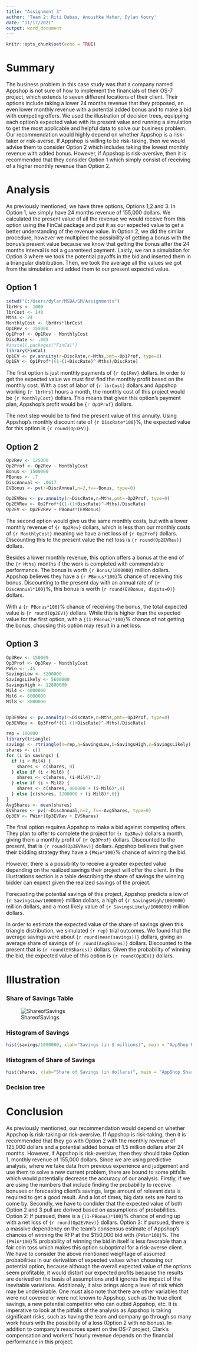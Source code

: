 ```yaml
---
title: "Assignment 3"
author: 'Team 2: Riti Dabas, Anoushka Mahar, Dylan Koury'
date: "11/17/2021"
output: word_document
---
```


```r
knitr::opts_chunk$set(echo = TRUE)
```

# Summary
The business problem in this case study was that a company named Appshop is not sure of how to implement the financials of their OS-7 project, which extends to seven different locations of their client. Their options include taking a lower 24 months revenue that they proposed, an even lower monthly revenue with a potential added bonus and to make a bid with competing offers. We used the illustration of decision trees, equipping each option's expected value with its present value and running a simulation to get the most applicable and helpful data to solve our business problem. Our recommendation would highly depend on whether Appshop is a risk-taker or risk-averse. If Appshop is willing to be risk-taking, then we would advise them to consider Option 2 which includes taking the lowest monthly revenue with added bonus. However, if Appshop is risk-aversive, then it is recommended that they consider Option 1 which simply consist of receiving of a higher monthly revenue than Option 2. 

# Analysis
As previously mentioned, we have three options, Options 1,2 and 3. In Option 1, we simply have 24 months revenue of 155,000 dollars. We calculated the present value of all the revenue we would receive from this option using the FinCal package and put it as our expected value to get a better understanding of the revenue value. In Option 2, we did the similar procedure, however we multiplied the possibility of getting a bonus with the bonus's present value because we know that getting the bonus after the 24 months interval is not a guarenteed payment. Lastly, we ran a simulation for Option 3 where we took the potential payoffs in the bid and inserted them in a triangular distribution. Then, we took the average all the values we got from the simulation and added them to our present expected value. 


## Option 1

```r
setwd("C:/Users/dylan/MSBA/SM/Assignments")
lbrHrs <- 1000
lbrCost <- 140
Mths <- 24
MonthlyCost <- lbrHrs*lbrCost
Op1Rev <- 155000
Op1Prof <- Op1Rev - MonthlyCost
DiscRate <- .005
#install.packages("FinCal")
library(FinCal)
Op1EV <- pv.annuity(r=DiscRate,n=Mths,pmt=-Op1Prof, type=0)
Op1EV <- Op1Prof*((1-(1+DiscRate)^-Mths)/DiscRate)
```

The first option is just monthly payments of `{r Op1Rev}` dollars. In order to get the expected value we must first find the monthly profit based on the monthly cost. With a cost of labor of `{r lbrCost}` dollars and Appshop working `{r lbrHrs}` hours a month, the monthly cost of this project would be `{r MonthlyCost}` dollars. This means that given this option's payment plan, Appshop's profit would be `{r Op1Prof}` dollars. 

The next step would be to find the present value of this annuity. Using Appshop's monthly discount rate of `{r DiscRate*100}`%, the expected value for this option is `{r round(Op1EV)}`.

## Option 2

```r
Op2Rev <- 125000
Op2Prof <- Op2Rev - MonthlyCost
Bonus <- 1500000
PBonus <- .7
DiscAnnual <- .0617 
EVBonus <- pv(r=DiscAnnual,n=2,fv=-Bonus, type=0)

Op2EVRev <- pv.annuity(r=DiscRate,n=Mths,pmt=-Op2Prof, type=0)
Op2EVRev <- Op2Prof*((1-(1+DiscRate)^-Mths)/DiscRate)
Op2EV <- Op2EVRev + PBonus*(EVBonus)
```

The second option would give us the same monthly costs, but with a lower monthly revenue of `{r Op2Rev}` dollars, which is less than our monthly costs of `{r MonthlyCost}` meaning we have a net loss of `{r Op2Prof}` dollars. Discounting this to the present value the net loss is `{r round(Op2EVRev)}` dollars.

Besides a lower monthly revenue, this option offers a bonus at the end of the `{r Mths}` months if the work is completed with commendable performance. The bonus is worth `{r Bonus/1000000}` million dollars. Appshop believes they have a `{r PBonus*100}`% chance of receiving this bonus. Discounting to the present day with an annual rate of `{r DiscAnnual*100}`%, this bonus is worth `{r round(EVBonus, digits=0)}` dollars.

With a `{r PBonus*100}`% chance of receiving the bonus, the total expected value is `{r round(Op2EV)}` dollars. While this is higher than the expected value for the first option, with a `{(1-PBonus)*100}`% chance of not getting the bonus, choosing this option may result in a net loss. 

## Option 3

```r
Op3Rev <- 150000
Op3Prof <- Op3Rev - MonthlyCost
PWin <- .45
SavingsLow <- 3200000
SavingsLikely <- 5600000
SavingsHigh <- 12800000
Mil4 <- 4000000
Mil6 <- 6000000
Mil8 <- 8000000


Op3EVRev <- pv.annuity(r=DiscRate,n=Mths,pmt=-Op3Prof, type=0)
Op3EVRev <- Op3Prof*((1-(1+DiscRate)^-Mths)/DiscRate)

rep = 100000
library(triangle)
savings <- rtriangle(n=rep,a=SavingsLow,b=SavingsHigh,c=SavingsLikely)
shares <- c()
for (i in savings) {
  if (i < Mil4) {
    shares <- c(shares, 0)
  } else if (i < Mil6) {
    shares <- c(shares, (i-Mil4)*.2)
  } else if (i < Mil8) {
    shares <- c(shares, 400000 + (i-Mil6)*.4)
  } else {c(shares, 1200000 + (i-Mil8)*.6)}
}
AvgShares <- mean(shares)
EVShares <- pv(r=DiscAnnual,n=2, fv=-AvgShares, type=0)
Op3EV <- PWin*(Op3EVRev + EVShares)
```

The final option requires Appshop to make a bid against competing offers. They plan to offer to complete the project for `{r Op3Rev}` dollars a month, giving them a monthly profit of `{r Op3Prof}` dollars. Discounted to the present, that is `{r round(Op3EVRev)}` dollars. Appshop believes that given their bidding strategy they have a `{PWin*100}`% chance of winning the bid.

However, there is a possibility to receive a greater expected value depending on the realized savings their project will offer the client. In the illustrations section is a table describing the share of savings the winning bidder can expect given the realized savings of the project.

Forecasting the potential savings of this project, Appshop predicts a low of `{r SavingsLow/1000000}` million dollars, a high of `{r SavingsHigh/1000000}` million dollars, and a most likely value of `{r SavingsLikely/1000000}` million dollars. 

In order to estimate the expected value of the share of savings given this triangle distribution, we simulated `{r rep}` trial outcomes. We found that the average savings were about `{r round(mean(savings))}` dollars, giving an average share of savings of `{r round(AvgShares)}` dollars. Discounted to the present that is `{r round(EVShares)}` dollars. Given the probability of winning the bid, the expected value of this option is `{r round(Op3EV)}` dollars.

# Illustration

### Share of Savings Table

![ShareofSavings](ShareofSavings.jpeg)

### Histogram of Savings
```r
hist(savings/1000000, xlab="Savings (in $ millions)", main = "AppShop Project Savings", col="dodgerblue1")
```

### Histogram of Share of Savings
```r
hist(shares, xlab="Share of Savings (in dollars)", main = "AppShop Share of Savings", col="dodgerblue1")
```

### Decision tree

# Conclusion
As previously mentioned, our recommendation would depend on whether Appshop is risk-taking or risk-aversive. If Appshop is risk-taking, then it is recommended that they go with Option 2 with the monthly revenue of 125,000 dollars and a potential added bonus of 1.5 million dollars after 24 months. However, if Appshop is risk-aversive, then they should take Option 1, monthly revenue of 155,000 dollars. 
Since we are using predictive analysis, where we take data from previous experience and judgement and use them to solve a new current problem, there are bound to some pitfalls which would potentially decrease the accuracy of our analysis. 
Firstly, if we are using the numbers that include finding the probability to receive bonuses or forecasting client's savings, large amount of relevant data is required to get a good result. And a lot of times, big data sets are hard to come by. Secondly, we have to condider that the expected value of both Option 2 and 3 pull are derived based on assumptions of probabilities. 
Option 2: If pursued, there is a `{(1-PBonus)*100}`% chance of ending up with a net loss of `{r round(Op2EVRev)}` dollars. 
Option 3: If pursued, there is a massive dependency on the team's consensus estimate of Appshop's chances of winning the RFP at the $150,000 bid with `{PWin*100}`%. The `{PWin*100}`% probability of winning the bid in itself is less favorable than a fair coin toss which makes this option suboptimal for a risk-averse client.
We have to consider the above mentioned weightage of assumed probabilities in our derivation of expected values when choosing our potential option, because although the overall expected value of the options seem profitable, it would distort our expected profits because the results are derived on the basis of assumptions and it ignores the impact of the inevitable variations. Additionaly, it also brings along a level of risk which may be undersirable. 
One must also note that there are other variables that were not covered or were not known to Appshop, such as the true client savings, a new potential competitor who can outbid Appshop, etc. It is imperative to look at the pitfalls of the analysis as Appshop is taking significant risks, such as having the team and company go through so many work hours with the possibility of a loss (Option 2 with no bonus). In addition to company's resources spent on the OS-7 project, Clark's compensation and workers' hourly revenue depends on the financial performance in this project.
